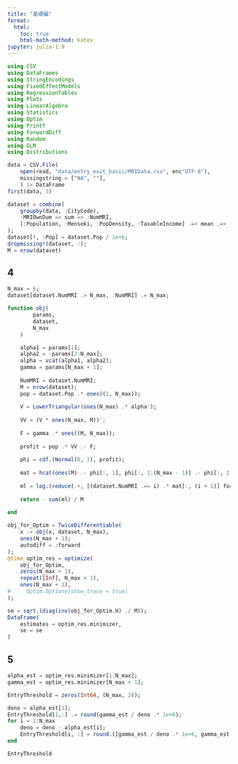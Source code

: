 ```yaml
---
title: "基礎編"
format:
  html:
    toc: true
    html-math-method: katex
jupyter: julia-1.9
---
```


```julia
using CSV
using DataFrames
using StringEncodings
using FixedEffectModels
using RegressionTables
using Plots
using LinearAlgebra
using Statistics
using Optim
using Printf
using ForwardDiff
using Random
using GLM
using Distributions
```

```julia
data = CSV.File(
    open(read, "data/entry_exit_basic/MRIData.csv", enc"UTF-8"),
    missingstring = ["NA", ""],
    ) |> DataFrame
first(data, 5)
```

```julia
dataset = combine(
    groupby(data, :CityCode),
    :MRIOwnDum => sum => :NumMRI,
    [:Population, :Menseki, :PopDensity, :TaxableIncome] .=> mean .=> [:Pop, :Menseki, :PopDen, :Income],   
);
dataset[!, :Pop] = dataset.Pop / 1e+6;
dropmissing!(dataset, :);
M = nrow(dataset)
```

## 4

```julia
N_max = 6;
dataset[dataset.NumMRI .> N_max, :NumMRI] .= N_max;
```

```julia
function obj(
        params,
        dataset,
        N_max
    )

    alpha1 = params[1];
    alpha2 = -params[2:N_max];
    alpha = vcat(alpha1, alpha2);
    gamma = params[N_max + 1];
    
    NumMRI = dataset.NumMRI;
    M = nrow(dataset);
    pop = dataset.Pop .* ones((1, N_max));
    
    V = LowerTriangular(ones(N_max) .* alpha');
        
    VV = (V * ones(N_max, M))';
    
    F = gamma .* ones((M, N_max));
    
    profit = pop .* VV .- F;
    
    phi = cdf.(Normal(0, 1), profit);
    
    mat = hcat(ones(M) .- phi[:, 1], phi[:, 1:(N_max - 1)] .- phi[:, 2:N_max], phi[:, N_max]);
    
    ml = log.(reduce(.+, [(dataset.NumMRI .== i) .* mat[:, (i + 1)] for i = 0:N_max]));
    
    return - sum(ml) / M
    
end
```

```julia
obj_for_Optim = TwiceDifferentiable(
    x -> obj(x, dataset, N_max),
    ones(N_max + 1);
    autodiff = :forward
);
@time optim_res = optimize(
    obj_for_Optim,
    zeros(N_max + 1),
    repeat([Inf], N_max + 1),
    ones(N_max + 1),
#     Optim.Options(show_trace = true)
);
```

```julia
se = sqrt.(diag(inv(obj_for_Optim.H) ./ M));
DataFrame(
    estimates = optim_res.minimizer,
    se = se
)

```

## 5

```julia
alpha_est = optim_res.minimizer[1:N_max];
gamma_est = optim_res.minimizer[N_max + 1];

EntryThreshold = zeros(Int64, (N_max, 2));

deno = alpha_est[1];
EntryThreshold[1,:] .= round(gamma_est / deno .* 1e+6);
for i = 2:N_max
    deno = deno - alpha_est[i];
    EntryThreshold[i, :] = round.([gamma_est / deno .* 1e+6, gamma_est / deno .* 1e+6 / i]);
end

EntryThreshold    
```

